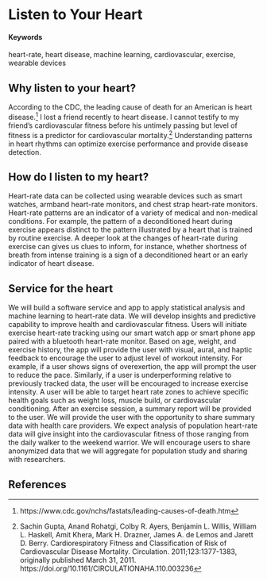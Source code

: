 # Listen to Your Heart {#Heart-Rhythm}

#### Keywords {-}

heart-rate, heart disease, machine learning, cardiovascular, exercise, wearable devices

## Why listen to your heart?

According to the CDC, the leading cause of death for an American is heart disease.^[https://www.cdc.gov/nchs/fastats/leading-causes-of-death.htm] I lost a friend recently to heart disease. I cannot testify to my friend’s cardiovascular fitness before his untimely passing but level of fitness is a predictor for cardiovascular mortality.^[Sachin Gupta, Anand Rohatgi, Colby R. Ayers, Benjamin L. Willis, William L. Haskell, Amit Khera, Mark H. Drazner, James A. de Lemos and Jarett D. Berry. Cardiorespiratory Fitness and Classification of Risk of Cardiovascular Disease Mortality. Circulation. 2011;123:1377-1383, originally published March 31, 2011. https://doi.org/10.1161/CIRCULATIONAHA.110.003236] Understanding patterns in heart rhythms can optimize exercise performance and provide disease detection.

## How do I listen to my heart?

Heart-rate data can be collected using wearable devices such as smart watches, armband heart-rate monitors, and chest strap heart-rate monitors. Heart-rate patterns are an indicator of a variety of medical and non-medical conditions. For example, the pattern of a deconditioned heart during exercise appears distinct to the pattern illustrated by a heart that is trained by routine exercise. A deeper look at the changes of heart-rate during exercise can gives us clues to inform, for instance, whether shortness of breath from intense training is a sign of a deconditioned heart or an early indicator of heart disease.

## Service for the heart

We will build a software service and app to apply statistical analysis and machine learning to heart-rate data. We will develop insights and predictive capability to improve health and cardiovascular fitness. Users will initiate exercise heart-rate tracking using our smart watch app or smart phone app paired with a bluetooth heart-rate monitor. Based on age, weight, and exercise history, the app will provide the user with visual, aural, and haptic feedback to encourage the user to adjust level of workout intensity. For example, if a user shows signs of overexertion, the app will prompt the user to reduce the pace. Similarly, if a user is underperforming relative to previously tracked data, the user will be encouraged to increase exercise intensity. A user will be able to target heart rate zones to achieve specific health goals such as weight loss, muscle build, or cardiovascular conditioning. After an exercise session, a summary report will be provided to the user. We will provide the user with the opportunity to share summary data with health care providers. We expect analysis of population heart-rate data will give insight into the cardiovascular fitness of those ranging from the daily walker to the weekend warrior. We will encourage users to share anonymized data that we will aggregate for population study and sharing with researchers. 

## References

